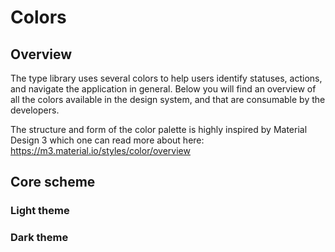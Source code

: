 
<Meta title="Foundations/Colors" />

# Colors

## Overview

The type library uses several colors to help users identify statuses, actions, and navigate the application in general.
Below you will find an overview of all the colors available in the design system, and that are consumable by the developers.

The structure and form of the color palette is highly inspired by Material Design 3 which one can read more about here: https://m3.material.io/styles/color/overview

## Core scheme

### Light theme

<ColorPalette>
  <ColorItem title="Primary" subtitle="Primary accent colors" colors={theme.color.light.primary} />
  <ColorItem title="Secondary" subtitle="Secondary accent color"s colors={theme.color.light.secondary} />
  <ColorItem title="Tertiary" subtitle="Tertiary accent colors" colors={theme.color.light.tertiary} />
  <ColorItem title="Error" subtitle="Semantic error colors" colors={theme.color.light.error} />
  <ColorItem title="Background" subtitle="Colors for backgrounds or high emphasis text and icons" colors={theme.color.light.background} />
  <ColorItem title="Surface" subtitle="Colors for surfaces or high emphasis text and icons" colors={{base: theme.color.light.surface.base, on: theme.color.light.surface.on}} />
  <ColorItem title="Surface variant" subtitle="Colors for surfaces or medium emphasis text and icons" colors={theme.color.light.surface.variant} />
  <ColorItem title="Surface inverse" subtitle="Inverse surface color for high emphasis content" colors={theme.color.light.surface.inverse} />
  <ColorItem title="Outline" subtitle="Color for component outlines" colors={theme.color.light.outline} />
</ColorPalette>

### Dark theme

<ColorPalette>
  <ColorItem title="Primary" subtitle="Primary accent colors" colors={theme.color.dark.primary} />
  <ColorItem title="Secondary" subtitle="Secondary accent color"s colors={theme.color.dark.secondary} />
  <ColorItem title="Tertiary" subtitle="Tertiary accent colors" colors={theme.color.dark.tertiary} />
  <ColorItem title="Error" subtitle="Semantic error colors" colors={theme.color.dark.error} />
  <ColorItem title="Background" subtitle="Colors for backgrounds or high emphasis text and icons" colors={theme.color.dark.background} />
  <ColorItem title="Surface" subtitle="Colors for surfaces or high emphasis text and icons" colors={{base: theme.color.dark.surface.base, on: theme.color.dark.surface.on}} />
  <ColorItem title="Surface variant" subtitle="Colors for surfaces or medium emphasis text and icons" colors={theme.color.dark.surface.variant} />
  <ColorItem title="Surface inverse" subtitle="Inverse surface color for high emphasis content" colors={theme.color.dark.surface.inverse} />
  <ColorItem title="Outline" subtitle="Color for component outlines" colors={theme.color.dark.outline} />
</ColorPalette>

